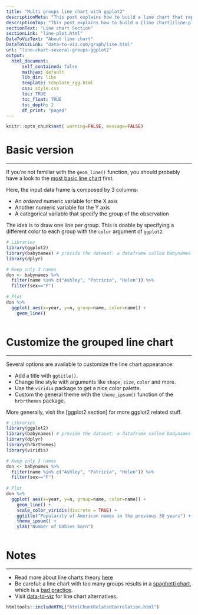 ```yaml
---
title: "Multi groups line chart with ggplot2"
descriptionMeta: "This post explains how to build a line chart that represents several groups with ggplot2. It provides several examples with explanation and reproducible code."
descriptionTop: "This post explains how to build a [line chart](line-plot.html) that represents several groups with [ggplot2](ggplot2-package.html). It provides several examples with explanation and reproducible code."
sectionText: "Line chart Section"
sectionLink: "line-plot.html"
DataToVizText: "About line chart"
DataToVizLink: "data-to-viz.com/graph/line.html"
url: "line-chart-several-groups-ggplot2"
output:
  html_document:
      self_contained: false    
      mathjax: default
      lib_dir: libs
      template: template_rgg.html
      css: style.css
      toc: TRUE
      toc_float: TRUE
      toc_depth: 2
      df_print: "paged"
---
```



```r
knitr::opts_chunk$set( warning=FALSE, message=FALSE)
```

<div class="container">




# Basic version
***

<div class = "row">

<div class = "col-md-6  col-sm-12 align-self-center">

If you're not familiar with the `geom_line()` function, you should probably have a look to the [most basic line chart](line-chart-ggplot2.html) first.

Here, the input data frame is composed by 3 columns:

- An *ordered* numeric variable for the X axis
- Another numeric variable for the Y axis
- A categorical variable that specify the group of the observation

The idea is to draw one line per group. This is doable by specifying a different color to each group with the `color` argument of `ggplot2`.

</div>


<div class = "col-md-6  col-sm-12">

```r
# Libraries
library(ggplot2)
library(babynames) # provide the dataset: a dataframe called babynames
library(dplyr)

# Keep only 3 names
don <- babynames %>% 
  filter(name %in% c("Ashley", "Patricia", "Helen")) %>%
  filter(sex=="F")
  
# Plot
don %>%
  ggplot( aes(x=year, y=n, group=name, color=name)) +
    geom_line()
```


</div>
</div>



```r
```










# Customize the grouped line chart
***

<div class = "row">

<div class = "col-md-6  col-sm-12 align-self-center">

Several options are available to customize the line chart appearance:

- Add a title with `ggtitle()`.
- Change line style with arguments like `shape`, `size`, `color` and more.
- Use the `viridis` package to get a nice color palette.
- Custom the general theme with the `theme_ipsum()` function of the `hrbrthemes` package.

More generally, visit the [ggplot2 section] for more ggplot2 related stuff.

</div>


<div class = "col-md-6  col-sm-12">

```r
# Libraries
library(ggplot2)
library(babynames) # provide the dataset: a dataframe called babynames
library(dplyr)
library(hrbrthemes)
library(viridis)

# Keep only 3 names
don <- babynames %>% 
  filter(name %in% c("Ashley", "Patricia", "Helen")) %>%
  filter(sex=="F")
  
# Plot
don %>%
  ggplot( aes(x=year, y=n, group=name, color=name)) +
    geom_line() +
    scale_color_viridis(discrete = TRUE) +
    ggtitle("Popularity of American names in the previous 30 years") +
    theme_ipsum() +
    ylab("Number of babies born")
```


</div>
</div>



```r
```







# Notes
***

- Read more about line charts theory [here](https://www.data-to-viz.com/graph/line.html)
- Be careful: a line chart with too many groups results in a [spaghetti chart](https://www.data-to-viz.com/caveat/spaghetti.html), which is a [bad practice](https://www.data-to-viz.com/caveats.html).
- Visit [data-to-viz](https://www.data-to-viz.com) for line chart alternatives.
 


<!-- Close container -->
</div>




```r
htmltools::includeHTML("htmlChunkRelatedCorrelation.html")
```
